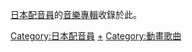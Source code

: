 [[日本配音員|日本配音員]]的[[音樂專輯|音樂專輯]]收錄於此。

[[Category:日本配音員|Category:日本配音員]]
[[Category:日本音樂專輯|+]]
[[Category:動畫歌曲|Category:動畫歌曲]]
